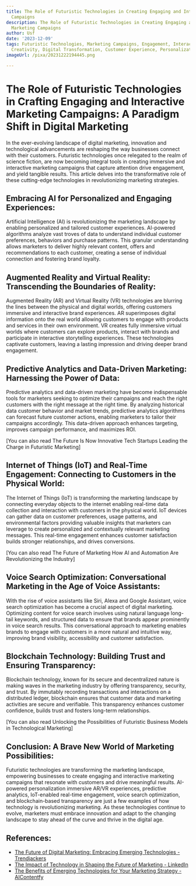 ```yaml
---
title: The Role of Futuristic Technologies in Creating Engaging and Interactive Marketing
  Campaigns
description: The Role of Futuristic Technologies in Creating Engaging and Interactive
  Marketing Campaigns
author: Usf
date: '2023-12-09'
tags: Futuristic Technologies, Marketing Campaigns, Engagement, Interaction, Innovation,
  Creativity, Digital Transformation, Customer Experience, Personalization, Automation
imageUrl: /pixa/20231222194445.png

---
```

# The Role  of Futuristic Technologies in Crafting Engaging and Interactive Marketing Campaigns: A Paradigm Shift in Digital Marketing

In the ever-evolving landscape of digital marketing,  innovation and technological advancements are reshaping the way businesses connect with  their customers.  Futuristic technologies once relegated to  the realm of science fiction, are now becoming  integral tools in creating immersive and interactive marketing  campaigns that capture attention drive engagement, and yield tangible results. This article delves  into the transformative role of these cutting-edge  technologies in revolutionizing  marketing strategies.

## Embracing AI for Personalized and Engaging Experiences:

Artificial Intelligence (AI) is revolutionizing the marketing landscape by enabling  personalized and tailored customer experiences. AI-powered algorithms analyze vast troves of data to understand individual customer preferences, behaviors and purchase patterns. This granular understanding allows marketers to  deliver highly relevant content, offers  and recommendations to  each customer, creating a sense of individual connection and fostering brand loyalty.

## Augmented Reality and Virtual Reality: Transcending the Boundaries of Reality:

Augmented Reality (AR) and Virtual Reality (VR) technologies are blurring the  lines between  the physical and  digital worlds,  offering customers immersive and interactive brand experiences. AR superimposes digital information onto the real  world allowing customers to engage with products  and services in their own environment. VR creates fully immersive virtual worlds where customers can explore products, interact with brands and participate in  interactive storytelling  experiences. These technologies captivate customers, leaving  a  lasting impression and driving deeper brand engagement.

## Predictive Analytics and Data-Driven Marketing: Harnessing the Power of Data:

Predictive analytics and data-driven marketing have become indispensable tools for marketers seeking to optimize  their campaigns and reach the right customers with the right message at the right time. By  analyzing historical data customer behavior and market trends, predictive analytics  algorithms can forecast future customer actions, enabling marketers to tailor their campaigns accordingly. This data-driven approach enhances targeting, improves campaign performance, and maximizes ROI.

[You can also read  The Future Is Now Innovative  Tech Startups Leading the  Charge in Futuristic Marketing]


## Internet of Things (IoT) and Real-Time Engagement: Connecting  to Customers in the Physical World:

The Internet of Things (IoT) is transforming the marketing landscape by connecting everyday objects to the internet enabling  real-time data collection and interaction with customers in the physical world. IoT devices can gather data on customer  preferences, usage patterns, and environmental factors providing valuable insights that marketers can leverage to create personalized and contextually relevant marketing messages. This real-time engagement enhances customer satisfaction  builds stronger  relationships, and drives conversions.

[You can also read The Future of Marketing  How AI and Automation Are Revolutionizing the Industry]


## Voice Search Optimization: Conversational Marketing in the  Age  of Voice Assistants:

With the rise of voice assistants like Siri, Alexa and  Google Assistant, voice search optimization has become a crucial aspect of digital marketing.  Optimizing content for voice search involves using  natural language long-tail  keywords, and  structured data to ensure that brands  appear prominently in voice search results.  This conversational approach to marketing enables brands to engage with customers  in a more natural and intuitive  way, improving brand visibility, accessibility and customer  satisfaction.

## Blockchain Technology: Building Trust and Ensuring  Transparency:

Blockchain technology, known for  its secure and decentralized nature is making waves in the marketing industry by offering transparency, security, and  trust. By  immutably recording transactions and interactions on a distributed ledger, blockchain ensures that customer data and marketing activities are secure and  verifiable.  This transparency enhances customer confidence, builds trust and fosters long-term relationships.

[You can also read Unlocking  the  Possibilities of Futuristic Business Models in Technological Marketing]


## Conclusion: A Brave New World of Marketing Possibilities:

Futuristic technologies are transforming the marketing landscape, empowering businesses to create engaging and  interactive marketing campaigns that resonate with customers  and  drive  meaningful results. AI-powered personalization immersive  AR/VR experiences, predictive analytics, IoT-enabled real-time engagement, voice search optimization,  and blockchain-based transparency are just  a few examples of how technology is  revolutionizing marketing. As these technologies continue  to evolve, marketers  must embrace innovation and adapt to the changing landscape to stay ahead of the curve and thrive in the digital age.

## References:
- [The Future of Digital Marketing: Embracing Emerging Technologies - Trendjackers](https://trendjackers.com/the-future-of-digital-marketing-embracing-emerging-technologies/)
- [The Impact of Technology in Shaping the Future of Marketing - LinkedIn](https://www.linkedin.com/pulse/impact-technology-shaping-future-marketing-revinc)
- [The Benefits of Emerging Technologies for Your Marketing Strategy - AIContentfy](https://aicontentfy.com/en/blog/benefits-of-emerging-technologies-for-marketing-strategy)

